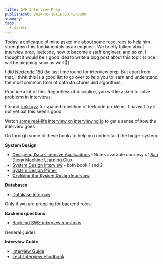 ```yaml
---
title: SWE Interview Prep
publishedAt: 2024-05-10T16:03:41+0800
summary: 
tags:
  - career
---
```


Today, a colleague of mine asked me about some resources to help him strengthen this fundamentals as an engineer. We briefly talked about interview prep, leetcode, how to become a staff engineer, and so on. I thought it would be a good idea to write a blog post about this topic (since I will be prepping soon as well 🥲)

I did [Neetcode 150](https://neetcode.io/practice) the last time round for interview prep. But apart from that, I think this is a good list to go over to help you to learn and understand the most common form of data structures and algorithms. 

Practice a lot of this. Regardless of discipline, you will be asked to solve problems in interviews.

I found [lanki.xyz](https://www.lanki.xyz/) for spaced repetition of leetcode problems. I haven't try it out yet but this seems good.

Watch [some real-life interview on interviewing.io](https://www.youtube.com/playlist?list=PLm6XThSMgu_FURYLAM0_GegVppYzvgDTx) to get a sense of how the interview goes

Go through some of these books to help you understand the bigger system.

**System Design**
* [Designing Data-Intensive Applications](https://dataintensive.net/) - Notes available courtesy of [San Diego Machine Learning Club](https://github.com/SanDiegoMachineLearning/bookclub/blob/master/designing-data-intensive-apps.md)
* [System Design Interview](https://www.amazon.com/System-Design-Interview-insiders-Second/dp/B08CMF2CQF) - both book 1 and 2
* [System Design Primer](https://github.com/donnemartin/system-design-primer)
* [Grokking the System Design Interview](https://github.com/sharanyaa/grok_sdi_educative/blob/master/grok_system_design_interview.pdf)

**Databases**
* [Database Internals](https://www.databass.dev/)

Only if you are prepping for backend roles.

**Backend questions**
* [Backend SWE interview questions](https://github.com/tamhoang1412/backend-swe-interview-questions)

General guides

**Interview Guide**
* [Interview Guide](https://interviewguide.dev/)
* [Tech Interview Handbook](https://www.techinterviewhandbook.org/)
